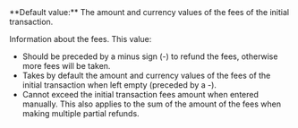   

  

  
<ParamField body="Fees" type="object">   
**Default value:** The amount and currency values of the fees of the initial transaction.

Information about the fees. This value:  
- Should be preceded by a minus sign (-) to refund the fees, otherwise more fees will be taken.  
- Takes by default the amount and currency values of the fees of the initial transaction when left empty (preceded by a -).  
- Cannot exceed the initial transaction fees amount when entered manually. This also applies to the sum of the amount of the fees when making multiple partial refunds.   

<Expandable title="properties">  
<Amount1 />  
  
<Currency5 />  
  

</Expandable> 
</ParamField>